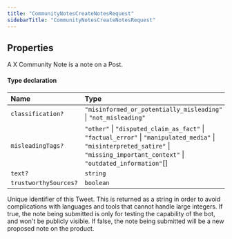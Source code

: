 ```yaml
---
title: "CommunityNotesCreateNotesRequest"
sidebarTitle: "CommunityNotesCreateNotesRequest"
---
```


## Properties

<ResponseField name="info" type="Object" required>
A X Community Note is a note on a Post.
</ResponseField>


#### Type declaration

| Name | Type |
| :------ | :------ |
| `classification?` | ``"misinformed_or_potentially_misleading"`` \| ``"not_misleading"`` |
| `misleadingTags?` | ``"other"`` \| ``"disputed_claim_as_fact"`` \| ``"factual_error"`` \| ``"manipulated_media"`` \| ``"misinterpreted_satire"`` \| ``"missing_important_context"`` \| ``"outdated_information"``[] |
| `text?` | `string` |
| `trustworthySources?` | `boolean` |




<ResponseField name="postId" type="string">
Unique identifier of this Tweet. This is returned as a string in order to avoid complications with languages and tools that cannot handle large integers.
</ResponseField>





<ResponseField name="testMode" type="boolean">
If true, the note being submitted is only for testing the capability of the bot, and won't be publicly visible. If false, the note being submitted will be a new proposed note on the product.
</ResponseField>



